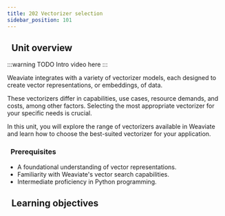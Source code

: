 ```yaml
---
title: 202 Vectorizer selection
sidebar_position: 101
---
```


## <i class="fa-solid fa-chalkboard-user"></i>&nbsp;&nbsp;Unit overview

<!-- import ReactPlayer from 'react-player/lazy'

<ReactPlayer url='https://youtu.be/FU7l5pr2FmU' controls='true'/>
<br/> -->

:::warning TODO
Intro video here
:::

<!-- Provide context for this course, in addition to the concrete learning goals and outcomes. Why would someone want to do this unit? -->

Weaviate integrates with a variety of vectorizer models, each designed to create vector representations, or embeddings, of data.

These vectorizers differ in capabilities, use cases, resource demands, and costs, among other factors. Selecting the most appropriate vectorizer for your specific needs is crucial.

In this unit, you will explore the range of vectorizers available in Weaviate and learn how to choose the best-suited vectorizer for your application.


### <i class="fa-solid fa-clipboard-list-check"></i>&nbsp;&nbsp;Prerequisites

- A foundational understanding of vector representations.
- Familiarity with Weaviate's vector search capabilities.
- Intermediate proficiency in Python programming.


## <i class="fa-solid fa-chalkboard-user"></i>&nbsp;&nbsp;Learning objectives


<LearningGoalsExp />


<LearningGoals unitName="vectorizer_selection"/>


<GiscusDocComment />
